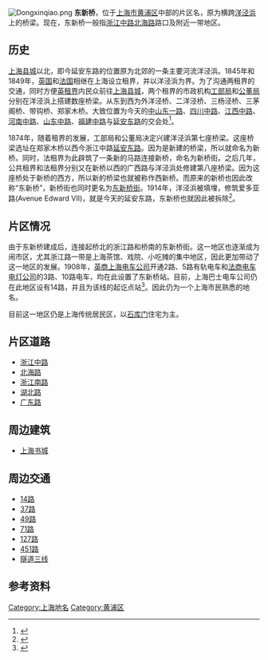 [[File:Dongxinqiao.png|thumb]]
'''东新桥'''，位于[[上海市|上海市]][[黄浦区|黄浦区]]中部的片区名，原为横跨[[洋泾浜|洋泾浜]]上的桥梁。现在，东新桥一般指[[浙江中路|浙江中路]][[北海路|北海路]]路口及附近一带地区。

==历史==
[[上海城墙|上海县城]]以北，即今延安东路的位置原为北郊的一条主要河流洋泾浜。1845年和1849年，[[英国|英国]]和[[法国|法国]]相继在上海设立租界，并以洋泾浜为界。为了沟通两租界的交通，同时方便[[上海公共租界|英租界]]内民众前往[[上海县城|上海县城]]，两个租界的市政机构[[上海公共租界工部局|工部局]]和[[上海法租界公董局|公董局]]分别在洋泾浜上搭建数座桥梁。从东到西为外洋泾桥、二洋泾桥、三杨泾桥、三茅阁桥、带钩桥、郑家木桥。大致位置为今天的[[中山东一路|中山东一路]]、[[四川中路|四川中路]]、[[江西中路|江西中路]]、[[河南中路|河南中路]]、[[山东中路|山东中路]]、[[福建中路|福建中路]]与[[延安东路_(上海)|延安东路]]的交会处<ref>{{Cite web |url=http://www.shtong.gov.cn/newsite/node2/node4/node2249/huangpu/node36243/node36252/node36254/userobject1ai21180.html |title=黄浦区志>>第四十编杂记>>第四章洋泾浜>>第一节开埠前后的洋泾浜 |accessdate=2019-04-20 |archive-date=2009-01-08 |archive-url=https://web.archive.org/web/20090108203919/http://www.shtong.gov.cn/newsite/node2/node4/node2249/huangpu/node36243/node36252/node36254/userobject1ai21180.html |dead-url=no }}</ref>。

1874年，随着租界的发展，工部局和公董局决定兴建洋泾浜第七座桥梁。这座桥梁选址在郑家木桥以西今浙江中路[[延安东路_(上海)|延安东路]]。因为是新建的桥梁，所以就命名为新桥。同时，法租界为此辟筑了一条新的马路连接新桥，命名为新桥街。之后几年，公共租界和法租界分别又在新桥以西的广西路与洋泾浜处修建第八座桥梁。因为这座桥处于新桥的西方，所以新的桥梁也就被称作西新桥。而原来的新桥也因此改称“东新桥”，新桥街也同时更名为[[浙江南路|东新桥街]]。1914年，洋泾浜被填埋，修筑爱多亚路(Avenue Edward VII)，就是今天的延安东路，东新桥也就因此被拆除<ref>{{cite book |title =《上海掌故辞典》 |author = 薛理勇 |date =1999 |language = zh |publisher =上海辞书出版社|pages = 16 |isbn=7-5326-0513-2 }}</ref>。

==片区情况==
由于东新桥建成后，连接起桥北的浙江路和桥南的东新桥街。这一地区也逐渐成为闹市区，尤其浙江路一带是上海茶馆、戏院、小吃摊的集中地区，因此更加带动了这一地区的发展。1908年，[[英商上海电车公司|英商上海电车公司]]开通2路、5路有轨电车和[[法商电车电灯公司|法商电车电灯公司]]的3路、10路电车，均在此设置了东新桥站。目前，上海巴士电车公司仍在此地区设有14路，并且为该线的起讫点站<ref>{{Cite web |url=http://sh.ganji.com/bus/line/310100051665.html |title=上海14路电车空调公交路线-赶集网 |accessdate=2011-06-05 |archive-date=2012-02-15 |archive-url=https://web.archive.org/web/20120215173035/http://sh.ganji.com/bus/line/310100051665.html |dead-url=no }}</ref>。因此仍为一个上海市民熟悉的地名。

目前这一地区仍是上海传统居民区，以[[石库门|石库门]]住宅为主。

==片区道路==
*[[浙江中路|浙江中路]]
*[[北海路|北海路]]
*[[浙江南路|浙江南路]]
*[[湖北路_(上海)|湖北路]]
*[[广东路|广东路]]

==周边建筑==
*[[上海书城|上海书城]]

==周边交通==
*[[上海公交14路|14路]]
*[[上海公交37路|37路]]
*[[上海公交49路|49路]]
*[[上海公交71路|71路]]
*[[上海公交127路|127路]]
*[[上海公交451路|451路]]
*[[上海公交584路|隧道三线]]

==参考资料==
{{注脚}}

[[Category:上海地名|Category:上海地名]]
[[Category:黄浦区|Category:黄浦区]]
